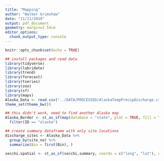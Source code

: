 ```yaml
---
title: "Mapping"
author: "Walker Grimshaw"
date: "11/11/2019"
output: pdf_document
geometry: margin=2.54cm
editor_options: 
  chunk_output_type: console
---
```


```r
knitr::opts_chunk$set(echo = TRUE)
```

```r
## install packages and read data
library(tidyverse)
library(lubridate)
library(trend)
library(forecast)
library(tseries)
library(zoo)
library(sf)
library(maps)
Alaska_Data <- read.csv("../DATA/PROCESSED/AlaskaTempPrecipDischarge.csv")
theme_set(theme_bw())
```

```r
## this didn't work, need to find another Alaska map
Alaska_Border <- st_as_sf(map(database = "state", plot = TRUE, fill = TRUE, col = "white")) %>%
  filter(ID == "alaska")

## create summary dataframe with only site locations
discharge_sites <- Alaska_Data %>%
  group_by(site_no) %>%
  summarize(Bin = first(Bin), )

secchi.spatial <- st_as_sf(secchi.summary, coords = c("long", "lat"), crs = 4326)
```

